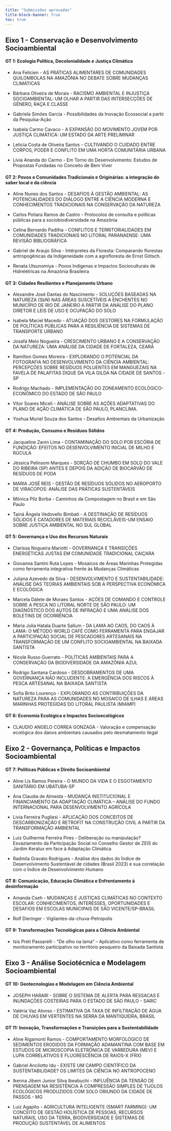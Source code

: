 ```yaml
---
title: "Submissões aprovadas"
title-block-banner: true
toc: true
---
```


## Eixo 1 - Conservação e Desenvolvimento Socioambiental

#### GT 1: Ecologia Política, Decolonialidade e Justiça Climática

-   Ana Felicien - AS PRÁTICAS ALIMENTARES DE COMUNIDADES QUILOMBOLAS NA AMAZÔNIA NO DEBATE SOBRE MUDANÇAS CLIMÁTICAS

-   Bárbara Oliveira de Morais - RACISMO AMBIENTAL E INJUSTIÇA SOCIOAMBIENTAL: UM OLHAR A PARTIR DAS INTERSECÇÕES DE GÊNERO, RAÇA E CLASSE

-   Gabriela Simões Garcia - Possibilidades da Inovação Ecossocial a partir da Pesquisa-Ação

-   Isabela Carmo Cavaco - A EXPANSÃO DO MOVIMENTO JOVEM POR JUSTIÇA CLIMÁTICA: UM ESTADO DA ARTE PRELIMINAR

-   Leticia Costa de Oliveira Santos - CULTIVANDO O CUIDADO ENTRE CORPOS, PODER E CONFLITO EM UMA HORTA COMUNITÁRIA URBANA

-   Lívia Ananda do Carmo - Em Torno do Desenvolvimento: Estudos de Propostas Fundadas no Conceito de Bem Viver

#### GT 2: Povos e Comunidades Tradicionais e Originárias: a integração do saber local e da ciência

-   Aline Nunes dos Santos - DESAFIOS À GESTÃO AMBIENTAL: AS POTENCIALIDADES DO DIÁLOGO ENTRE A CIÊNCIA MODERNA E CONHECIMENTOS TRADICIONAIS NA CONSERVAÇÃO DA NATUREZA

-   Carlos Potiara Ramos de Castro - Protocolos de consulta e políticas públicas para a sociobiodiversidade na Amazônia

-   Celina Bernardo Padilha - CONFLITOS E TERRITORIALIDADES EM COMUNIDADES TRADICIONAIS NO LITORAL PARANAENSE: UMA REVISÃO BIBLIOGRÁFICA

-   Gabriel de Araujo Silva - Intérpretes da Floresta: Comparando florestas antropogênicas da Indigeneidade com a agrofloresta de Ernst Götsch.

-   Renata Utsunomiya - Povos Indígenas e Impactos Socioculturais de Hidrelétricas na Amazônia Brasileira

#### GT 3: Cidades Resilientes e Planejamento Urbano

-   Alexandre José Dantas do Nascimento - SOLUÇÕES BASEADAS NA NATUREZA (SbN) NAS ÁREAS SUSCETÍVEIS A ENCHENTES NO MUNICÍPIO DE RIO DE JANEIRO A PARTIR DA ANÁLISE DO PLANO DIRETOR E LEIS DE USO E OCUPAÇÃO DO SOLO

-   Isabela Maciel Macedo - ATUAÇÃO DOS GESTORES NA FORMULAÇÃO DE POLÍTICAS PÚBLICAS PARA A RESILIÊNCIA DE SISTEMAS DE TRANSPORTE URBANO

-   Josafá Melo Nogueira - CRESCIMENTO URBANO E A CONSERVAÇÃO DA NATUREZA: UMA ANÁLISE DA CIDADE DE FORTALEZA, CEARÁ

-   Ramilton Gomes Moreira - EXPLORANDO O POTENCIAL DA FOTOGRAFIA NO DESENVOLVIMENTO DA CIÊNCIA AMBIENTAL: PERCEPÇÕES SOBRE RESÍDUOS POLUENTES EM MANGUEZAIS NA FAVELA DE PALAFITAS DIQUE DA VILA GILDA NA CIDADE DE SANTOS -SP

-   Rodrigo Machado - IMPLEMENTAÇÃO DO ZONEAMENTO ECOLÓGICO-ECONÔMICO DO ESTADO DE SÃO PAULO

-   Vítor Soares Miceli - ANÁLISE SOBRE AS AÇÕES ADAPTATIVAS DO PLANO DE AÇÃO CLIMÁTICA DE SÃO PAULO, PLANCLIMA.

-   Yoshua Muriel Souza dos Santos - Desafios Ambientais da Urbanização

#### GT 4: Produção, Consumo e Resíduos Sólidos

-   Jacqueline Zanin Lima - CONTAMINAÇÃO DO SOLO POR ESCÓRIA DE FUNDIÇÃO: EFEITOS NO DESENVOLVIMENTO INICIAL DE MILHO E RÚCULA

-   Jéssica Pelinsom Marques - SORÇÃO DE CHUMBO EM SOLO DO VALE DO RIBEIRA (SP) ANTES E DEPOIS DA ADIÇÃO DE BIOCARVÃO DE RESÍDUOS DE PODA

-   MARIA JOSÉ REIS - GESTÃO DE RESÍDUOS SÓLIDOS NO AEROPORTO DE VIRACOPOS: ANÁLISE DAS PRÁTICAS SUSTENTÁVEIS

-   Mônica Pilz Borba - Caminhos da Compostagem no Brasil e em São Paulo

-   Tainá Ângela Vedovello Bimbati - A DESTINAÇÃO DE RESÍDUOS SÓLIDOS E CATADORES DE MATERIAIS RECICLÁVEIS-UM ENSAIO SOBRE JUSTIÇA AMBIENTAL NO SUL GLOBAL

#### GT 5: Governança e Uso dos Recursos Naturais

-   Clarissa Nogueira Mariotti - GOVERNANÇA E TRANSIÇÕES ENERGÉTICAS JUSTAS EM COMUNIDADE TRADICIONAL CAIÇARA

-   Giovanna Santini Ruta Lopes - Mosaicos de Áreas Marinhas Protegidas como ferramenta integrativa frente às Mudanças Climáticas

-   Juliana Azevedo da Silva - DESENVOLVIMENTO E SUSTENTABILIDADE: ANÁLISE DAS TEORIAS AMBIENTAIS SOB A PERSPECTIVA ECONÔMICA E ECOLÓGICA

-   Marcela Dálete de Moraes Santos - AÇÕES DE COMANDO E CONTROLE SOBRE A PESCA NO LITORAL NORTE DE SÃO PAULO: UM DIAGNÓSTICO DOS AUTOS DE INFRAÇÃO E UMA ANÁLISE DOS BOLETINS DE OCORRÊNCIA

-   Maria Julia Hatala Duarte Sallum - DA LAMA AO CAOS, DO CAOS À LAMA: O MÉTODO WORLD CAFÉ COMO FERRAMENTA PARA ENGAJAR A PARTICIPAÇÃO SOCIAL DE PESCADORES ARTESANAIS NA TRANSFORMAÇÃO DE UM CONFLITO SOCIOAMBIENTAL NA BAIXADA SANTISTA

-   Nicole Russo Guerrato - POLÍTICAS AMBIENTAIS PARA A CONSERVAÇÃO DA BIODIVERSIDADE DA AMAZÔNIA AZUL

-   Rodrigo Santana Cardoso - DESDOBRAMENTOS DE UMA GOVERNANÇA NÃO INCLUDENTE: A EMERGÊNCIA DOS RISCOS À PESCA ARTESANAL NA BAIXADA SANTISTA

-   Sofia Brito Lourenço - EXPLORANDO AS CONTRIBUIÇÕES DA NATUREZA PARA AS COMUNIDADES NO MOSAICO DE ILHAS E ÁREAS MARINHAS PROTEGIDAS DO LITORAL PAULISTA (MIAMP)

#### GT 6: Economia Ecológica e Impactos Socioecológicos

-   CLAUDIO ANGELO CORREA GONZAGA - Valoração e compensação ecológica dos danos ambientais causados pelo desmatamento ilegal

## Eixo 2 - Governança, Políticas e Impactos Socioambiental

#### GT 7: Políticas Públicas e Direito Socioambiental

-   Aline Lis Ramos Pereira - O MUNDO DA VIDA E O ESGOTAMENTO SANITÁRIO EM UBATUBA-SP

-   Ana Claudia de Almeida - MUDANÇA INSTITUCIONAL E FINANCIAMENTO DA ADAPTAÇÃO CLIMÁTICA – ANÁLISE DO FUNDO INTERNACIONAL PARA DESENVOLVIMENTO AGRÍCOLA

-   Livia Ferreira Pugliesi - APLICAÇÃO DOS CONCEITOS DE DESCARBONIZAÇÃO E RETROFIT NA CONSTRUÇÃO CIVIL A PARTIR DA TRANSFORMAÇÃO AMBIENTAL

-   Luiz Guilherme Ferreira Pires - Deliberação ou manipulação? Esvaziamento da Participação Social no Conselho Gestor de ZEIS do Jardim Keralux em face à Adaptação Climática

-   Radmila Gravato Rodrigues - Análise dos dados do Índice de Desenvolvimento Sustentável de cidades (Brasil 2023) e sua correlação com o Índice de Desenvolvimento Humano

#### GT 8: Comunicação, Educação Climática e Enfrentamento à desinformação

-   Amanda Cseh - MUDANÇAS E JUSTIÇAS CLIMÁTICAS NO CONTEXTO ESCOLAR: CONHECIMENTOS, INTERESSES, OPORTUNIDADES E DESAFIOS EM ESCOLAS MUNICIPAIS DE SÃO VICENTE/SP-BRASIL

-   Rolf Dieringer - Vigilantes-da-chuva-Petropolis

#### GT 9: Transformações Tecnológicas para a Ciência Ambiental

-   Isis Preti Passarelli - “De olho na lama” – Aplicativo como ferramenta de monitoramento participativo no território pesqueiro da Baixada Santista

## Eixo 3 - Análise Sociotécnica e Modelagem Socioambiental

#### GT 10: Geotecnologias e Modelagem em Ciência Ambiental

-   JOSEPH HARARI - SOBRE O SISTEMA DE ALERTA PARA RESSACAS E INUNDAÇÕES COSTEIRAS PARA O ESTADO DE SÃO PAULO - SARIC

-   Valéria Vaz Alonso - ESTIMATIVA DA TAXA DE INFILTRAÇÃO DE ÁGUA DE CHUVAS EM VERTENTES NA SERRA DA MANTIQUEIRA, BRASIL

#### GT 11: Inovação, Transformações e Transições para a Sustentabilidade

- Aline Rigamonti Ramos - COMPORTAMENTO MORFOLÓGICO DE SEDIMENTOS ERODIDOS DA FORMAÇÃO ADAMANTINA COM BASE EM ESTUDOS DE MICROSCOPIA ELETRÔNICA DE VARREDURA (MEV) E LUPA CORRELATIVOS E FLUORESCÊNCIA DE RAIOS-X (FRX)


- Gabriel Ancilotto Idu - EXISTE UM CAMPO CIENTÍFICO DA SUSTENTABILIDADE? OS LIMITES DA CIÊNCIA NO ANTROPOCENO

- Ikenna Jibem Junior Silva Ibeabuchi - INFLUÊNCIA DA TENSÃO DE PRENSAGEM NA RESISTÊNCIA À COMPRESSÃO SIMPLES DE TIJOLOS ECOLÓGICOS PRODUZIDOS COM SOLO ORIUNDO DA CIDADE DE PASSOS - MG

- Luiz Agapito - AGRICULTURA INTELIGENTE (SMART FARMING): UM CONCEITO DE GESTÃO HOLÍSTICA DE PESSOAS, RECURSOS NATURAIS, USO DA TERRA, BIODIVERSIDADE E SISTEMAS DE PRODUÇÃO SUSTENTÁVEL DE ALIMENTOS





